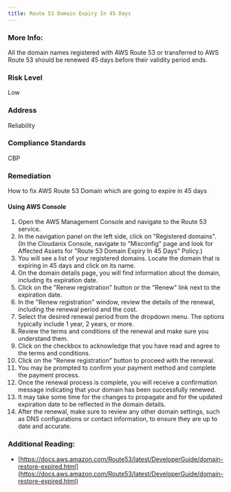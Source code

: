 ```yaml
---
title: Route 53 Domain Expiry In 45 Days
---
```


### More Info:

All the domain names registered with AWS Route 53 or transferred to AWS Route 53 should be renewed 45 days before their validity period ends.

### Risk Level

Low

### Address

Reliability

### Compliance Standards

CBP

### Remediation

How to fix AWS Route 53 Domain which are going to expire in 45 days

#### Using AWS Console

1. Open the AWS Management Console and navigate to the Route 53 service.
2. In the navigation panel on the left side, click on "Registered domains".
    (In the Cloudanix Console, navigate to "Misconfig" page and look for Affected Assets for "Route 53 Domain Expiry In 45 Days" Policy.)
3. You will see a list of your registered domains. Locate the domain that is expiring in 45 days and click on its name.
4. On the domain details page, you will find information about the domain, including its expiration date.
5. Click on the "Renew registration" button or the "Renew" link next to the expiration date.
6. In the "Renew registration" window, review the details of the renewal, including the renewal period and the cost.
7. Select the desired renewal period from the dropdown menu. The options typically include 1 year, 2 years, or more.
8. Review the terms and conditions of the renewal and make sure you understand them.
9. Click on the checkbox to acknowledge that you have read and agree to the terms and conditions.
10. Click on the "Renew registration" button to proceed with the renewal.
11. You may be prompted to confirm your payment method and complete the payment process.
12. Once the renewal process is complete, you will receive a confirmation message indicating that your domain has been successfully renewed.
13. It may take some time for the changes to propagate and for the updated expiration date to be reflected in the domain details.
14. After the renewal, make sure to review any other domain settings, such as DNS configurations or contact information, to ensure they are up to date and accurate.

### Additional Reading:

- [https://docs.aws.amazon.com/Route53/latest/DeveloperGuide/domain-restore-expired.html](https://docs.aws.amazon.com/Route53/latest/DeveloperGuide/domain-restore-expired.html)
